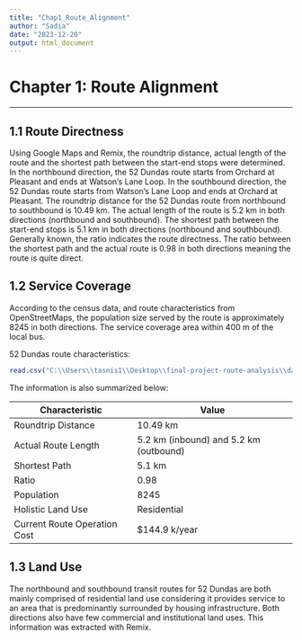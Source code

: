 ```yaml
---
title: "Chap1_Route_Alignment"
author: "Sadia"
date: "2023-12-20"
output: html_document
---
```


# Chapter 1: Route Alignment 
___

## 1.1 Route Directness
Using Google Maps and Remix, the roundtrip distance, actual length of the route and the shortest path between the start-end stops were determined. In the northbound direction, the 52 Dundas route starts from Orchard at Pleasant and ends at Watson’s Lane Loop. In the southbound direction, the 52 Dundas route starts from Watson's Lane Loop and ends at Orchard at Pleasant. The roundtrip distance for the 52 Dundas route from northbound to southbound is 10.49 km. The actual length of the route is 5.2 km in both directions (northbound and southbound). The shortest path between the start-end stops is 5.1 km in both directions (northbound and southbound). Generally known, the ratio indicates the route directness. The ratio between the shortest path and the actual route is 0.98 in both directions meaning the route is quite direct.

## 1.2 Service Coverage

According to the census data, and route characteristics from OpenStreetMaps, the population size served by the route is approximately 8245 in both directions. The service coverage area within 400 m of the local bus.

52 Dundas route characteristics: 
```r

read.csv("C:\\Users\\tasnis1\\Desktop\\final-project-route-analysis\\data\\Route_Characteristics.csv")

```

The information is also summarized below:

Characteristic | Value
- | -
Roundtrip Distance | 10.49 km
Actual Route Length | 5.2 km (inbound) and 5.2 km (outbound)
Shortest Path | 5.1 km
Ratio | 0.98
Population | 8245
Holistic Land Use | Residential
Current Route Operation Cost | $144.9 k/year

## 1.3 Land Use
The northbound and southbound transit routes for 52 Dundas are both mainly comprised of residential land use considering it provides service to an area that is predominantly surrounded by housing infrastructure. Both directions also have few commercial and institutional land uses. This information was extracted with Remix.
